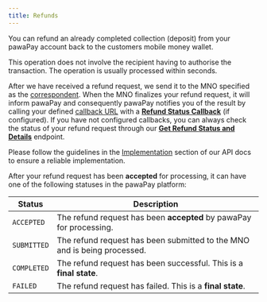 ```yaml
---
title: Refunds
---
```


You can refund an already completed collection (deposit) from your pawaPay account back to the customers mobile money wallet. 

This operation does not involve the recipient having to authorise the transaction. The operation is usually processed within seconds.

After we have received a refund request, we send it to the MNO specified as the [correspondent](/using_the_api#correspondents). 
When the MNO finalizes your refund request, it will inform pawaPay and consequently pawaPay notifies you of the result by calling your defined [callback URL](/using_the_api#callback-urls) with a **[Refund Status Callback](/v1/api-reference/refunds/refund-callback)** (if configured). 
If you have not configured callbacks, you can always check the status of your refund request through our **[Get Refund Status and Details](/v1/api-reference/refunds/check-refund-status)** endpoint. 

<Info>Please follow the guidelines in the [Implementation](/implementation) section of our API docs to ensure a reliable implementation.</Info>

After your refund request has been **accepted** for processing, it can have one of the following statuses in the pawaPay platform:

Status | Description
-------|------------
`ACCEPTED` | The refund request has been **accepted** by pawaPay for processing.
`SUBMITTED` | The refund request has been submitted to the MNO and is being processed.
`COMPLETED` | The refund request has been successful. This is a **final state**.
`FAILED` | The refund request has failed. This is a **final state**. 